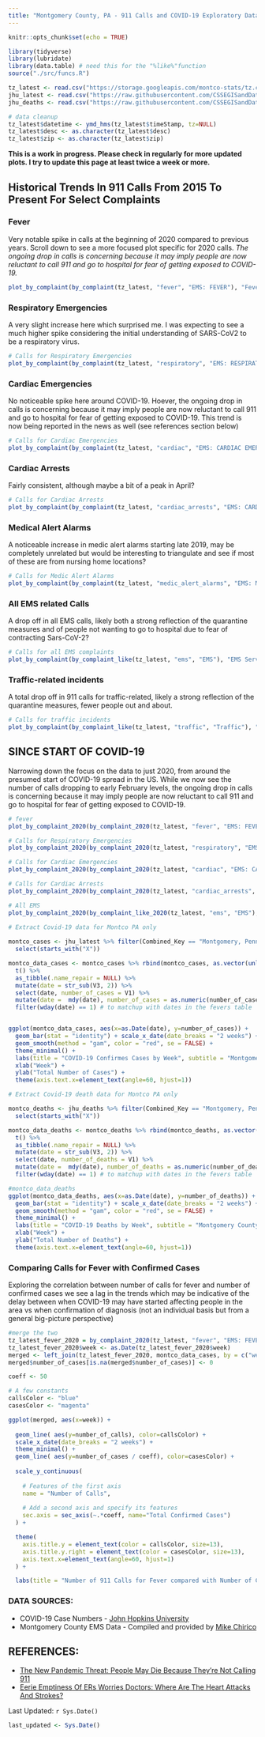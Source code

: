 ```yaml
---
title: "Montgomery County, PA - 911 Calls and COVID-19 Exploratory Data Analysis"
---
```


```r
knitr::opts_chunk$set(echo = TRUE)
```


```r
library(tidyverse)
library(lubridate)
library(data.table) # need this for the "%like%"function
source("./src/funcs.R")
```

```r
tz_latest <- read.csv("https://storage.googleapis.com/montco-stats/tz.csv")
jhu_latest <- read.csv("https://raw.githubusercontent.com/CSSEGISandData/COVID-19/master/csse_covid_19_data/csse_covid_19_time_series/time_series_covid19_confirmed_US.csv")
jhu_deaths <- read.csv("https://raw.githubusercontent.com/CSSEGISandData/COVID-19/master/csse_covid_19_data/csse_covid_19_time_series/time_series_covid19_deaths_US.csv")
```


```r
# data cleanup
tz_latest$datetime <- ymd_hms(tz_latest$timeStamp, tz=NULL)
tz_latest$desc <- as.character(tz_latest$desc)
tz_latest$zip <- as.character(tz_latest$zip)

```
**This is a work in progress. Please check in regularly for more updated plots. I try to update this page at least twice a week or more.**

## Historical Trends In 911 Calls From 2015 To Present For Select Complaints

### Fever
Very notable spike in calls at the beginning of 2020 compared to previous years.  Scroll down to see a more focused plot specific for 2020 calls.
*The ongoing drop in calls is concerning because it may imply people are now reluctant to call 911 and go to hospital for fear of getting exposed to COVID-19.*


```r

plot_by_complaint(by_complaint(tz_latest, "fever", "EMS: FEVER"), "Fever")

```

### Respiratory Emergencies
A very slight increase here which surprised me. I was expecting to see a much higher spike considering the initial understanding of SARS-CoV2 to be a respiratory virus.  

```r
# Calls for Respiratory Emergencies
plot_by_complaint(by_complaint(tz_latest, "respiratory", "EMS: RESPIRATORY EMERGENCY"), "Respiratory Emergencies")

```

### Cardiac Emergencies
No noticeable spike here around COVID-19. Hoever, the ongoing drop in calls is concerning because it may imply people are now reluctant to call 911 and go to hospital for fear of getting exposed to COVID-19.  This trend is now being reported in the news as well (see references section below)


```r
# Calls for Cardiac Emergencies
plot_by_complaint(by_complaint(tz_latest, "cardiac", "EMS: CARDIAC EMERGENCY"), "Cardiac Emergencies")

```

### Cardiac Arrests
Fairly consistent, although maybe a bit of a peak in April?

```r
# Calls for Cardiac Arrests
plot_by_complaint(by_complaint(tz_latest, "cardiac_arrests", "EMS: CARDIAC ARREST"), "Cardiac Arrests")

```

### Medical Alert Alarms
A noticeable increase in medic alert alarms starting late 2019, may be completely unrelated but would be interesting to triangulate and see if most of these are from nursing home locations?  

```r
# Calls for Medic Alert Alarms
plot_by_complaint(by_complaint(tz_latest, "medic_alert_alarms", "EMS: MEDICAL ALERT ALARM"), "Medical Alert Alarms")

```

### All EMS related Calls
A drop off in all EMS calls, likely both a strong reflection of the quarantine measures and of people not wanting to go to hospital due to fear of contracting Sars-CoV-2?

```r
# Calls for all EMS complaints
plot_by_complaint(by_complaint_like(tz_latest, "ems", "EMS"), "EMS Services (all)")
```


### Traffic-related incidents
A total drop off in 911 calls for traffic-related, likely a strong reflection of the quarantine measures, fewer people out and about.

```r
# Calls for traffic incidents
plot_by_complaint(by_complaint_like(tz_latest, "traffic", "Traffic"), "Traffic-Related Incidents")

```


## SINCE START OF COVID-19
Narrowing down the focus on the data to just 2020, from around the presumed start of COVID-19 spread in the US.  While we now see the number of calls dropping to early February levels, the ongoing drop in calls is concerning because it may imply people are now reluctant to call 911 and go to hospital for fear of getting exposed to COVID-19.


```r

# fever
plot_by_complaint_2020(by_complaint_2020(tz_latest, "fever", "EMS: FEVER"), "Fever")

# Calls for Respiratory Emergencies
plot_by_complaint_2020(by_complaint_2020(tz_latest, "respiratory", "EMS: RESPIRATORY EMERGENCY"), "Respiratory Emergencies")

# Calls for Cardiac Emergencies
plot_by_complaint_2020(by_complaint_2020(tz_latest, "cardiac", "EMS: CARDIAC EMERGENCY"), "Cardiac Emergencies")

# Calls for Cardiac Arrests
plot_by_complaint_2020(by_complaint_2020(tz_latest, "cardiac_arrests", "EMS: CARDIAC ARREST"), "Cardiac Arrests")

# All EMS
plot_by_complaint_2020(by_complaint_like_2020(tz_latest, "ems", "EMS"), "All EMS")

```

```r
# Extract Covid-19 data for Montco PA only
  
montco_cases <- jhu_latest %>% filter(Combined_Key == "Montgomery, Pennsylvania, US") %>%
  select(starts_with("X")) 

montco_data_cases <- montco_cases %>% rbind(montco_cases, as.vector(unlist(str_split(colnames(montco_cases), " ")))) %>%
  t() %>%
  as_tibble(.name_repair = NULL) %>%
  mutate(date = str_sub(V3, 2)) %>%
  select(date, number_of_cases = V1) %>%
  mutate(date =  mdy(date), number_of_cases = as.numeric(number_of_cases)) %>%
  filter(wday(date) == 1) # to matchup with dates in the fevers table


ggplot(montco_data_cases, aes(x=as.Date(date), y=number_of_cases)) +
  geom_bar(stat = "identity") + scale_x_date(date_breaks = "2 weeks") + 
  geom_smooth(method = "gam", color = "red", se = FALSE) +
  theme_minimal() +
  labs(title = "COVID-19 Confirmes Cases by Week", subtitle = "Montgomery County, PA (tuesdays") +
  xlab("Week") +
  ylab("Total Number of Cases") +
  theme(axis.text.x=element_text(angle=60, hjust=1))
```

```r
# Extract Covid-19 death data for Montco PA only

montco_deaths <- jhu_deaths %>% filter(Combined_Key == "Montgomery, Pennsylvania, US") %>%
  select(starts_with("X"))

montco_data_deaths <- montco_deaths %>% rbind(montco_deaths, as.vector(unlist(str_split(colnames(montco_deaths), " ")))) %>%
  t() %>%
  as_tibble(.name_repair = NULL) %>%
  mutate(date = str_sub(V3, 2)) %>%
  select(date, number_of_deaths = V1) %>%
  mutate(date =  mdy(date), number_of_deaths = as.numeric(number_of_deaths)) %>%
  filter(wday(date) == 1) # to matchup with dates in the fevers table

#montco_data_deaths
ggplot(montco_data_deaths, aes(x=as.Date(date), y=number_of_deaths)) +
  geom_bar(stat = "identity") + scale_x_date(date_breaks = "2 weeks") + 
  geom_smooth(method = "gam", color = "red", se = FALSE) +
  theme_minimal() +
  labs(title = "COVID-19 Deaths by Week", subtitle = "Montgomery County, PA (tuesdays") +
  xlab("Week") +
  ylab("Total Number of Deaths") +
  theme(axis.text.x=element_text(angle=60, hjust=1))
```


### Comparing Calls for Fever with Confirmed Cases 
Exploring the correlation between number of calls for fever and number of confirmed cases we see a lag in the trends which may be indicative of the delay between when COVID-19 may have started affecting people in the area vs when confirmation of diagnosis (not an individual basis but from a general big-picture perspective)
```r
#merge the two
tz_latest_fever_2020 = by_complaint_2020(tz_latest, "fever", "EMS: FEVER")
tz_latest_fever_2020$week <- as.Date(tz_latest_fever_2020$week)
merged <- left_join(tz_latest_fever_2020, montco_data_cases, by = c("week" = "date"))
merged$number_of_cases[is.na(merged$number_of_cases)] <- 0

```

```r
coeff <- 50

# A few constants
callsColor <- "blue"
casesColor <- "magenta"

ggplot(merged, aes(x=week)) +
  
  geom_line( aes(y=number_of_calls), color=callsColor) +
  scale_x_date(date_breaks = "2 weeks") +
  theme_minimal() +
  geom_line( aes(y=number_of_cases / coeff), color=casesColor) +
  
  scale_y_continuous(
    
    # Features of the first axis
    name = "Number of Calls",
    
    # Add a second axis and specify its features
    sec.axis = sec_axis(~.*coeff, name="Total Confirmed Cases")
  ) + 

  theme(
    axis.title.y = element_text(color = callsColor, size=13),
    axis.title.y.right = element_text(color = casesColor, size=13),
    axis.text.x=element_text(angle=60, hjust=1)
  ) +

  labs(title = "Number of 911 Calls for Fever compared with Number of Confirmed Cases", subtitle = "Montgomery County, PA")
```

### DATA SOURCES:
* COVID-19 Case Numbers - <a href="https://coronavirus.jhu.edu/map.html">John Hopkins University</a>
* Montgomery County EMS Data - Compiled and provided by <a href=https://www.kaggle.com/mchirico/montcoalert>  Mike Chirico</a> 

## REFERENCES:
* <a href="https://www.acc.org/latest-in-cardiology/articles/2020/04/22/13/36/the-new-pandemic-threat-people-may-die-because-theyre-not-calling-911-coronavirus-disease-2019-covid-19">The New Pandemic Threat: People May Die Because They’re Not Calling 911</a>
* <a href="https://www.npr.org/sections/health-shots/2020/05/06/850454989/eerie-emptiness-of-ers-worries-doctors-where-are-the-heart-attacks-and-strokes">Eerie Emptiness Of ERs Worries Doctors: Where Are The Heart Attacks And Strokes?</a>


Last Updated: `r Sys.Date()`
```r
last_updated <- Sys.Date()

```
